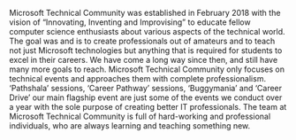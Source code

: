 Microsoft Technical Community was established in February 2018 with the vision of “Innovating, Inventing and Improvising” to educate fellow computer science enthusiasts about various aspects of the technical world. The goal was and is to create professionals out of amateurs and to teach not just Microsoft technologies but anything that is required for students to excel in their careers. We have come a long way since then, and still have many more goals to reach. Microsoft Technical Community only focuses on technical events and approaches them with complete professionalism. ‘Pathshala’ sessions, ‘Career Pathway’ sessions, ‘Buggymania’ and ‘Career Drive’ our main flagship event are just some of the events we conduct over a year with the sole purpose of creating better IT professionals. The team at Microsoft Technical Community is full of hard-working and professional individuals, who are always learning and teaching something new.
